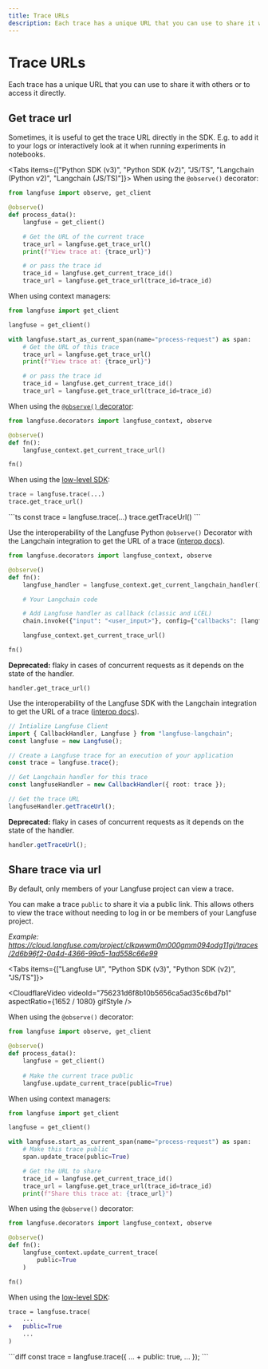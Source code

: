 ```yaml
---
title: Trace URLs
description: Each trace has a unique URL that you can use to share it with others or to access it directly.
---
```


# Trace URLs

Each trace has a unique URL that you can use to share it with others or to access it directly.

## Get trace url

Sometimes, it is useful to get the trace URL directly in the SDK. E.g. to add it to your logs or interactively look at it when running experiments in notebooks.

<Tabs items={["Python SDK (v3)", "Python SDK (v2)", "JS/TS", "Langchain (Python v2)", "Langchain (JS/TS)"]}>
<Tab>
When using the `@observe()` decorator:

```python
from langfuse import observe, get_client

@observe()
def process_data():
    langfuse = get_client()

    # Get the URL of the current trace
    trace_url = langfuse.get_trace_url()
    print(f"View trace at: {trace_url}")

    # or pass the trace id
    trace_id = langfuse.get_current_trace_id()
    trace_url = langfuse.get_trace_url(trace_id=trace_id)
```

When using context managers:

```python
from langfuse import get_client

langfuse = get_client()

with langfuse.start_as_current_span(name="process-request") as span:
    # Get the URL of this trace
    trace_url = langfuse.get_trace_url()
    print(f"View trace at: {trace_url}")

    # or pass the trace id
    trace_id = langfuse.get_current_trace_id()
    trace_url = langfuse.get_trace_url(trace_id=trace_id)
```

</Tab>
<Tab>

When using the [`@observe()` decorator](/docs/sdk/python/decorators):

```python
from langfuse.decorators import langfuse_context, observe

@observe()
def fn():
    langfuse_context.get_current_trace_url()

fn()
```

When using the [low-level SDK](/docs/sdk/python/low-level-sdk):

```python
trace = langfuse.trace(...)
trace.get_trace_url()
```

</Tab>
<Tab>
```ts
const trace = langfuse.trace(...)
trace.getTraceUrl()
```

</Tab>
<Tab>

Use the interoperability of the Langfuse Python `@observe()` Decorator with the Langchain integration to get the URL of a trace ([interop docs](/docs/integrations/langchain/tracing#interoperability)).

```python
from langfuse.decorators import langfuse_context, observe

@observe()
def fn():
    langfuse_handler = langfuse_context.get_current_langchain_handler()

    # Your Langchain code

    # Add Langfuse handler as callback (classic and LCEL)
    chain.invoke({"input": "<user_input>"}, config={"callbacks": [langfuse_handler]})

    langfuse_context.get_current_trace_url()

fn()
```

**Deprecated:** flaky in cases of concurrent requests as it depends on the state of the handler.

```
handler.get_trace_url()
```

</Tab>
<Tab>

Use the interoperability of the Langfuse SDK with the Langchain integration to get the URL of a trace ([interop docs](/docs/integrations/langchain/tracing#interoperability)).

```ts
// Intialize Langfuse Client
import { CallbackHandler, Langfuse } from "langfuse-langchain";
const langfuse = new Langfuse();

// Create a Langfuse trace for an execution of your application
const trace = langfuse.trace();

// Get Langchain handler for this trace
const langfuseHandler = new CallbackHandler({ root: trace });

// Get the trace URL
langfuseHandler.getTraceUrl();
```

**Deprecated:** flaky in cases of concurrent requests as it depends on the state of the handler.

```ts
handler.getTraceUrl();
```

</Tab>
</Tabs>

## Share trace via url

By default, only members of your Langfuse project can view a trace.

You can make a trace `public` to share it via a public link. This allows others to view the trace without needing to log in or be members of your Langfuse project.

_Example: https://cloud.langfuse.com/project/clkpwwm0m000gmm094odg11gi/traces/2d6b96f2-0a4d-4366-99a5-1ad558c66e99_

<Tabs items={["Langfuse UI", "Python SDK (v3)", "Python SDK (v2)", "JS/TS"]}>
<Tab>

<CloudflareVideo
  videoId="756231d6f8b10b5656ca5ad35c6bd7b1"
  aspectRatio={1652 / 1080}
  gifStyle
/>

</Tab>
<Tab>

When using the `@observe()` decorator:

```python
from langfuse import observe, get_client

@observe()
def process_data():
    langfuse = get_client()
    
    # Make the current trace public
    langfuse.update_current_trace(public=True)
```

When using context managers:

```python
from langfuse import get_client

langfuse = get_client()

with langfuse.start_as_current_span(name="process-request") as span:
    # Make this trace public
    span.update_trace(public=True)

    # Get the URL to share
    trace_id = langfuse.get_current_trace_id()
    trace_url = langfuse.get_trace_url(trace_id=trace_id)
    print(f"Share this trace at: {trace_url}")
```

</Tab>
<Tab>

When using the `@observe()` decorator:

```python
from langfuse.decorators import langfuse_context, observe

@observe()
def fn():
    langfuse_context.update_current_trace(
        public=True
    )

fn()
```

When using the [low-level SDK](/docs/sdk/python/low-level-sdk):

```diff
trace = langfuse.trace(
    ...
+   public=True
    ...
)
```

</Tab>

<Tab>
```diff
const trace = langfuse.trace({
    ...
+   public: true,
    ...
});
```

</Tab>
</Tabs>
